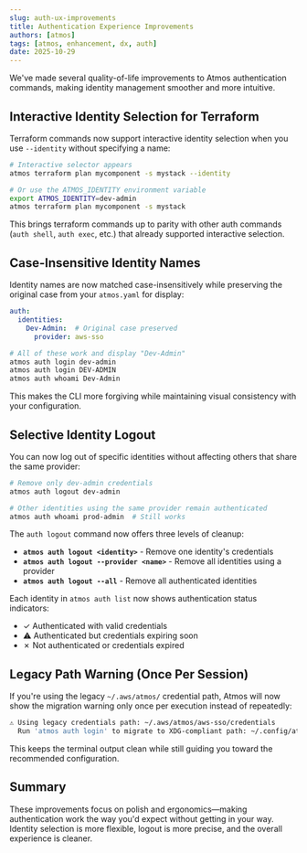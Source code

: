 ```yaml
---
slug: auth-ux-improvements
title: Authentication Experience Improvements
authors: [atmos]
tags: [atmos, enhancement, dx, auth]
date: 2025-10-29
---
```


We've made several quality-of-life improvements to Atmos authentication commands, making identity management smoother and more intuitive.

<!--truncate-->

## Interactive Identity Selection for Terraform

Terraform commands now support interactive identity selection when you use `--identity` without specifying a name:

```bash
# Interactive selector appears
atmos terraform plan mycomponent -s mystack --identity

# Or use the ATMOS_IDENTITY environment variable
export ATMOS_IDENTITY=dev-admin
atmos terraform plan mycomponent -s mystack
```

This brings terraform commands up to parity with other auth commands (`auth shell`, `auth exec`, etc.) that already supported interactive selection.

## Case-Insensitive Identity Names

Identity names are now matched case-insensitively while preserving the original case from your `atmos.yaml` for display:

```yaml
auth:
  identities:
    Dev-Admin:  # Original case preserved
      provider: aws-sso
```

```bash
# All of these work and display "Dev-Admin"
atmos auth login dev-admin
atmos auth login DEV-ADMIN
atmos auth whoami Dev-Admin
```

This makes the CLI more forgiving while maintaining visual consistency with your configuration.

## Selective Identity Logout

You can now log out of specific identities without affecting others that share the same provider:

```bash
# Remove only dev-admin credentials
atmos auth logout dev-admin

# Other identities using the same provider remain authenticated
atmos auth whoami prod-admin  # Still works
```

The `auth logout` command now offers three levels of cleanup:

- **`atmos auth logout <identity>`** - Remove one identity's credentials
- **`atmos auth logout --provider <name>`** - Remove all identities using a provider
- **`atmos auth logout --all`** - Remove all authenticated identities

Each identity in `atmos auth list` now shows authentication status indicators:
- ✓ Authenticated with valid credentials
- ⚠ Authenticated but credentials expiring soon
- ✗ Not authenticated or credentials expired

## Legacy Path Warning (Once Per Session)

If you're using the legacy `~/.aws/atmos/` credential path, Atmos will now show the migration warning only once per execution instead of repeatedly:

```bash
⚠ Using legacy credentials path: ~/.aws/atmos/aws-sso/credentials
  Run 'atmos auth login' to migrate to XDG-compliant path: ~/.config/atmos/aws/aws-sso/credentials
```

This keeps the terminal output clean while still guiding you toward the recommended configuration.

## Summary

These improvements focus on polish and ergonomics—making authentication work the way you'd expect without getting in your way. Identity selection is more flexible, logout is more precise, and the overall experience is cleaner.
